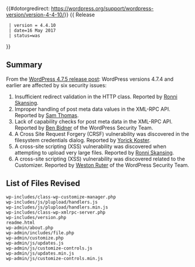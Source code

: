 {{#dotorgredirect: https://wordpress.org/support/wordpress-version/version-4-4-10/}}
{{ Release
  | version = 4.4.10
  | date=16 May 2017
  | status=was
}}

== Summary ==
  
From the [https://wordpress.org/news/2017/05/wordpress-4-7-5/ WordPress 4.7.5 release post]: WordPress versions 4.7.4 and earlier are affected by six security issues:

# Insufficient redirect validation in the HTTP class. Reported by [https://dk.linkedin.com/in/ronni-skansing-36143b65 Ronni Skansing].
# Improper handling of post meta data values in the XML-RPC API. Reported by [https://hackerone.com/jazzy2fives Sam Thomas].
# Lack of capability checks for post meta data in the XML-RPC API. Reported by [https://profiles.wordpress.org/vortfu Ben Bidner] of the WordPress Security Team.
# A Cross Site Request Forgery (CRSF)  vulnerability was discovered in the filesystem credentials dialog. Reported by [https://twitter.com/yorickkoster Yorick Koster].
# A cross-site scripting (XSS) vulnerability was discovered when attempting to upload very large files. Reported by [https://dk.linkedin.com/in/ronni-skansing-36143b65 Ronni Skansing].
# A cross-site scripting (XSS) vulnerability was discovered related to the Customizer. Reported by [https://profiles.wordpress.org/westonruter Weston Ruter] of the WordPress Security Team.
  
== List of Files Revised ==
 
<pre>
wp-includes/class-wp-customize-manager.php
wp-includes/js/plupload/handlers.js
wp-includes/js/plupload/handlers.min.js
wp-includes/class-wp-xmlrpc-server.php
wp-includes/version.php
readme.html
wp-admin/about.php
wp-admin/includes/file.php
wp-admin/customize.php
wp-admin/js/updates.js
wp-admin/js/customize-controls.js
wp-admin/js/updates.min.js
wp-admin/js/customize-controls.min.js
</pre>